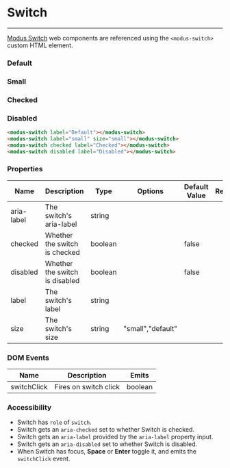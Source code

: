
# Switch

---

[Modus Switch](https://modus.trimble.com/components/switches/) web components are referenced using the `<modus-switch>` custom HTML element.

<Anchor storyId="components-switch--default" />

### Default

<modus-switch label="Default"></modus-switch>

<Anchor storyId="components-switch--checked" />

### Small

<modus-switch label="Small" size="small"></modus-switch>

<Anchor storyId="components-switch--small" />

### Checked

<modus-switch checked label="Checked"></modus-switch>

<Anchor storyId="components-switch--disabled" />

### Disabled

<modus-switch disabled label="Disabled"></modus-switch>

```html
<modus-switch label="Default"></modus-switch>
<modus-switch label="small" size="small"></modus-switch>
<modus-switch checked label="Checked"></modus-switch>
<modus-switch disabled label="Disabled"></modus-switch>
```

### Properties

<section>
  <table>
    <thead>
      <tr>
        <th>Name</th>
        <th>Description</th>
        <th>Type</th>
        <th>Options</th>
        <th>Default Value</th>
        <th>Required</th>
      </tr>
    </thead>
    <tbody>
      <tr>
        <td>aria-label</td>
        <td>The switch's aria-label</td>
        <td>string</td>
        <td></td>
        <td></td>
        <td></td>
      </tr>
      <tr>
        <td>checked</td>
        <td>Whether the switch is checked</td>
        <td>boolean</td>
        <td></td>
        <td>false</td>
        <td></td>
      </tr>
      <tr>
        <td>disabled</td>
        <td>Whether the switch is disabled</td>
        <td>boolean</td>
        <td></td>
        <td>false</td>
        <td></td>
      </tr>
      <tr>
        <td>label</td>
        <td>The switch's label</td>
        <td>string</td>
        <td></td>
        <td></td>
        <td></td>
      </tr>
      <tr>
        <td>size</td>
        <td>The switch's size</td>
        <td>string</td>
        <td>"small","default"</td>
        <td></td>
        <td></td>
      </tr>
    </tbody>
  </table>
</section>

### DOM Events

<section>
  <table>
    <thead>
      <tr>
        <th>Name</th>
        <th>Description</th>
        <th>Emits</th>
      </tr>
    </thead>
    <tbody>
      <tr>
        <td>switchClick</td>
        <td>Fires on switch click</td>
        <td>boolean</td>
      </tr>
    </tbody>
  </table>
</section>

### Accessibility

- Switch has `role` of `switch`.
- Switch gets an `aria-checked` set to whether Switch is checked.
- Switch gets an `aria-label` provided by the `aria-label` property input.
- Switch gets an `aria-disabled` set to whether Switch is disabled.
- When Switch has focus, **Space** or **Enter** toggle it, and emits the `switchClick` event.

